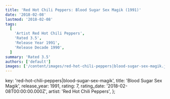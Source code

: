 ```yaml
---
title: 'Red Hot Chili Peppers: Blood Sugar Sex Magik (1991)'
date: '2018-02-08'
lastmod: '2018-02-08'
tags:
  [
    'Artist Red Hot Chili Peppers',
    'Rated 3.5',
    'Release Year 1991',
    'Release Decade 1990',
  ]
summary: 'Rated 3.5'
authors: ['default']
images: ['/content/images/red-hot-chili-peppers|blood-sugar-sex-magik.jpg']
---
```


  key: 'red-hot-chili-peppers|blood-sugar-sex-magik',
  title: 'Blood Sugar Sex Magik',
  release_year: 1991,
  rating: 7,
  rating_date: '2018-02-08T00:00:00.000Z',
  artist: 'Red Hot Chili Peppers',
};

<MusicRating data={data} />
